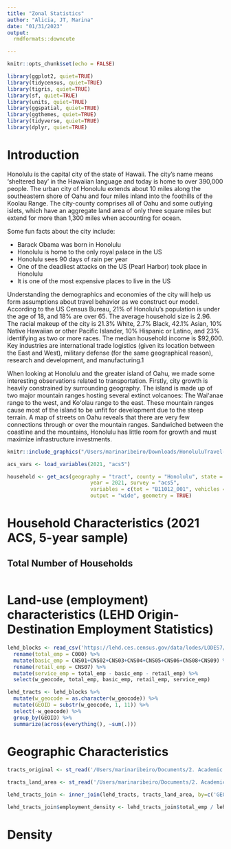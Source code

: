 ```yaml
---
title: "Zonal Statistics"
author: "Alicia, JT, Marina"
date: "01/31/2023"
output: 
  rmdformats::downcute

---
```


```r
knitr::opts_chunk$set(echo = FALSE)
```

```r
library(ggplot2, quiet=TRUE)
library(tidycensus, quiet=TRUE)
library(tigris, quiet=TRUE)
library(sf, quiet=TRUE)
library(units, quiet=TRUE)
library(ggspatial, quiet=TRUE)
library(ggthemes, quiet=TRUE)
library(tidyverse, quiet=TRUE)
library(dplyr, quiet=TRUE)
```

# Introduction

Honolulu is the capital city of the state of Hawaii. The city’s name means ‘sheltered bay’ in the Hawaiian language and today is home to over 390,000 people. The urban city of Honolulu extends about 10 miles along the southeastern shore of Oahu and four miles inland into the foothills of the Koolau Range. The city-county comprises all of Oahu and some outlying islets, which have an aggregate land area of only three square miles but extend for more than 1,300 miles when accounting for ocean.  

Some fun facts about the city include: 

* Barack Obama was born in Honolulu 
* Honolulu is home to the only royal palace in the US 
* Honolulu sees 90 days of rain per year 
* One of the deadliest attacks on the US (Pearl Harbor) took place in Honolulu 
* It is one of the most expensive places to live in the US 

Understanding the demographics and economies of the city will help us form assumptions about travel behavior as we construct our model. According to the US Census Bureau, 21% of Honolulu’s population is under the age of 18, and 18% are over 65. The average household size is 2.96. The racial makeup of the city is 21.3% White, 2.7% Black, 42.1% Asian, 10% Native Hawaiian or other Pacific Islander, 10% Hispanic or Latino, and 23% identifying as two or more races. The median household income is $92,600. Key industries are international trade logistics (given its location between the East and West), military defense (for the same geographical reason), research and development, and manufacturing.1 

When looking at Honolulu and the greater island of Oahu, we made some interesting observations related to transportation. Firstly, city growth is heavily constrained by surrounding geography. The island is made up of two major mountain ranges hosting several extinct volcanoes: The Waiʻanae range to the west, and Koʻolau range to the east. These mountain ranges cause most of the island to be unfit for development due to the steep terrain. A map of streets on Oahu reveals that there are very few connections through or over the mountain ranges. Sandwiched between the coastline and the mountains, Honolulu has little room for growth and must maximize infrastructure investments.

```r
knitr::include_graphics("/Users/marinaribeiro/Downloads/HonoluluTravel-main-4/Hono-Maps-01.png")
```
<!-- Data gathering
Get ACS Household Data Variables -->
```r
acs_vars <- load_variables(2021, "acs5")
```
<!-- get ACS household characteristics -->
```r
household <- get_acs(geography = "tract", county = "Honolulu", state = "HI", 
                           year = 2021, survey = "acs5",
                           variables = c(tot = "B11012_001", vehicles = "B08201_002"),
                           output = "wide", geometry = TRUE) 
```

# Household Characteristics (2021 ACS, 5-year sample)

## Total Number of Households

```r
```

# Land-use (employment) characteristics (LEHD Origin-Destination Employment Statistics)
 
```r
lehd_blocks <- read_csv('https://lehd.ces.census.gov/data/lodes/LODES7/hi/wac/hi_wac_S000_JT00_2019.csv.gz', show_col_types = FALSE) %>%
  rename(total_emp = C000) %>%
  mutate(basic_emp = CNS01+CNS02+CNS03+CNS04+CNS05+CNS06+CNS08+CNS09) %>%
  rename(retail_emp = CNS07) %>%
  mutate(service_emp = total_emp - basic_emp - retail_emp) %>%
  select(w_geocode, total_emp, basic_emp, retail_emp, service_emp)
```

```r
lehd_tracts <- lehd_blocks %>%
  mutate(w_geocode = as.character(w_geocode)) %>%
  mutate(GEOID = substr(w_geocode, 1, 11)) %>%
  select(-w_geocode) %>%
  group_by(GEOID) %>%
  summarize(across(everything(), ~sum(.)))
```

# Geographic Characteristics

```r
tracts_original <- st_read('/Users/marinaribeiro/Documents/2. Academic Career/3. MA Degree/Harvard GSD/4. Terms/4. Spring 2023/SES 5394 Travel Behavior and Forecasting/2. Assignments/A02 Zonal Statistics/HonoluluTravel/Census_Tracts_(2010).geojson')
```

```r
tracts_land_area <- st_read('/Users/marinaribeiro/Documents/2. Academic Career/3. MA Degree/Harvard GSD/4. Terms/4. Spring 2023/SES 5394 Travel Behavior and Forecasting/2. Assignments/A02 Zonal Statistics/HonoluluTravel/Census_Tracts_2010_Land_KM.geojson')
```

```r
lehd_tracts_join <- inner_join(lehd_tracts, tracts_land_area, by=c('GEOID'='GEOID10'))
```

```r
lehd_tracts_join$employment_density <- lehd_tracts_join$total_emp / lehd_tracts_join$Land_Area
```

# Density
